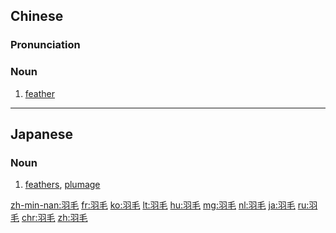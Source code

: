 ==Chinese==
{{zh-forms}}

===Pronunciation===
{{zh-pron
|m=yǔmáo
|c=jyu5 mou4
|h=pfs=yí-mô
|mn=xm,qz,tw:ú-mô͘/xm:ú-mn̂g/zz:í-mô͘
|cat=n
}}

===Noun===
{{zh-noun}}

# [[feather]]

{{zh-cat|Advanced}}

----

==Japanese==
{{ja-kanjitab|う|もう|yomi=on}}

===Noun===
{{ja-noun|うもう}}

# [[feather]]s, [[plumage]]

[[zh-min-nan:羽毛]]
[[fr:羽毛]]
[[ko:羽毛]]
[[lt:羽毛]]
[[hu:羽毛]]
[[mg:羽毛]]
[[nl:羽毛]]
[[ja:羽毛]]
[[ru:羽毛]]
[[chr:羽毛]]
[[zh:羽毛]]